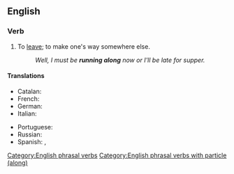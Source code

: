 ==English==

===Verb===
{{en-verb|runs along|running along|ran along|run along}}

# To [[leave]]; to make one's way somewhere else.
#: ''Well, I must be '''running along''' now or I'll be late for supper.''

====Translations====
{{trans-top|to leave}}
* Catalan: {{t+|ca|partir}}
* French: {{t+|fr|partir}}
* German: {{t+|de|gehen}}
* Italian: {{t+|it|partire}}
{{trans-mid}}
* Portuguese: {{t+|pt|partir}}
* Russian: {{t+|ru|уходи́ть}}
* Spanish: {{t+|es|partir}}, {{t+|es|salir}}
{{trans-bottom}}

[[Category:English phrasal verbs]]
[[Category:English phrasal verbs with particle (along)]]